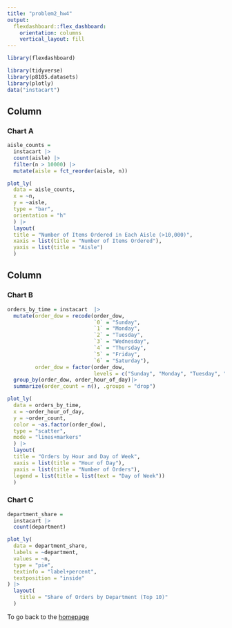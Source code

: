 ```yaml
---
title: "problem2_hw4"
output: 
  flexdashboard::flex_dashboard:
    orientation: columns
    vertical_layout: fill
---
```


```r
library(flexdashboard)
```

```r
library(tidyverse)
library(p8105.datasets)
library(plotly)
data("instacart")
```

Column {data-width=550}
-----------------------------------------------------------------------

### Chart A

```r
aisle_counts = 
  instacart |>
  count(aisle) |>
  filter(n > 10000) |>
  mutate(aisle = fct_reorder(aisle, n))

plot_ly(
  data = aisle_counts,
  x = ~n,
  y = ~aisle,
  type = "bar",
  orientation = "h"
  ) |> 
  layout(
  title = "Number of Items Ordered in Each Aisle (>10,000)",
  xaxis = list(title = "Number of Items Ordered"),
  yaxis = list(title = "Aisle")
  )
```

Column {data-width=550}
-----------------------------------------------------------------------

### Chart B

```r
orders_by_time = instacart  |> 
  mutate(order_dow = recode(order_dow,
                            `0` = "Sunday",
                            `1` = "Monday",
                            `2` = "Tuesday",
                            `3` = "Wednesday",
                            `4` = "Thursday",
                            `5` = "Friday",
                            `6` = "Saturday"),
         order_dow = factor(order_dow,
                            levels = c("Sunday", "Monday", "Tuesday", "Wednesday", "Thursday", "Friday", "Saturday"))) |> 
  group_by(order_dow, order_hour_of_day)|> 
  summarize(order_count = n(), .groups = "drop")

plot_ly(
  data = orders_by_time,
  x = ~order_hour_of_day,
  y = ~order_count,
  color = ~as.factor(order_dow),
  type = "scatter",
  mode = "lines+markers"
  ) |> 
  layout(
  title = "Orders by Hour and Day of Week",
  xaxis = list(title = "Hour of Day"),
  yaxis = list(title = "Number of Orders"),
  legend = list(title = list(text = "Day of Week"))
  )

```


### Chart C

```r
department_share = 
  instacart |> 
  count(department)

plot_ly(
  data = department_share,
  labels = ~department,
  values = ~n,
  type = "pie",
  textinfo = "label+percent",
  textposition = "inside"
) |> 
  layout(
    title = "Share of Orders by Department (Top 10)"
  )
```













To go back to the [homepage](index.html)